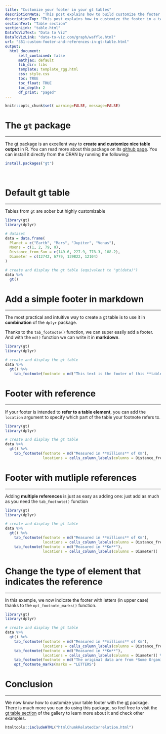 ```yaml
---
title: "Customize your footer in your gt tables"
descriptionMeta: "This post explains how to build customize the footer in a table with the gt package."
descriptionTop: "This post explains how to customize the footer in a table with the [gt](https://r-graph-gallery.com/package/gt.html) package. It provides several reproducible examples with explanation and R code."
sectionText: "Table section"
sectionLink: "table.html"
DataToVizText: "Data to Viz"
DataToVizLink: "data-to-viz.com/graph/waffle.html"
url: "351-custom-footer-and-references-in-gt-table.html"
output:
  html_document:
      self_contained: false    
      mathjax: default
      lib_dir: libs
      template: template_rgg.html
      css: style.css
      toc: TRUE
      toc_float: TRUE
      toc_depth: 2
      df_print: "paged"
---
```




```r
knitr::opts_chunk$set( warning=FALSE, message=FALSE)
```

<div class="container">


# The `gt` package
***

The [gt](https://r-graph-gallery.com/package/gt.html) package is an excellent way to **create and customize nice table output** in R. You can read more about this package on its [github page](https://github.com/rstudio/gt). You can install it directly from the CRAN by running the following:

```r
install.packages("gt")
```

<br/>


# Default gt table
***

<div class = "row">

Tables from `gt` are sober but highly customizable

<div class = "col-md-12  col-sm-12 align-self-center">

```r
library(gt)
library(dplyr)

# dataset
data = data.frame(
  Planet = c("Earth", "Mars", "Jupiter", "Venus"),
  Moons = c(1, 2, 79, 0),
  Distance_from_Sun = c(149.6, 227.9, 778.3, 108.2),
  Diameter = c(12742, 6779, 139822, 12104)
)

# create and display the gt table (equivalent to "gt(data)")
data %>%
  gt()
```
</div>
</div>






# Add a simple footer in markdown
***


<div class = "row">

<div class = "col-md-12  col-sm-12 align-self-center">

The most practical and intuitive way to create a gt table is to use it in **combination** of the `dplyr` package.

Thanks to the `tab_footnote()` function, we can super easily add a footer. And with the `md()` function we can write it in **markdown**.

```r
library(gt)
library(dplyr)

# create and display the gt table 
data %>%
  gt() %>%
    tab_footnote(footnote = md("This text is the footer of this **table**"))
```
</div>
</div>






# Footer with reference
***


<div class = "row">

<div class = "col-md-12  col-sm-12 align-self-center">

If your footer is intended to **refer to a table element**, you can add the `location` argument to specify which part of the table your footnote refers to. 


```r
library(gt)
library(dplyr)

# create and display the gt table 
data %>%
  gt() %>%
    tab_footnote(footnote = md("Measured in **millions** of Km"),
                 locations = cells_column_labels(columns = Distance_from_Sun))
```
</div>
</div>




# Footer with mutliple references
***


<div class = "row">

<div class = "col-md-12  col-sm-12 align-self-center">

Adding **multiple references** is just as easy as adding one: just add as much as you need the `tab_footnote()` function


```r
library(gt)
library(dplyr)

# create and display the gt table 
data %>%
  gt() %>%
    tab_footnote(footnote = md("Measured in **millions** of Km"),
                 locations = cells_column_labels(columns = Distance_from_Sun)) %>%
    tab_footnote(footnote = md("Measured in **Km**"),
                 locations = cells_column_labels(columns = Diameter))
```
</div>
</div>






# Change the type of element that indicates the reference
***


<div class = "row">

<div class = "col-md-12  col-sm-12 align-self-center">

In this example, we now indicate the footer with letters (in upper case) thanks to the `opt_footnote_marks()` function.

```r
library(gt)
library(dplyr)

# create and display the gt table 
data %>%
  gt() %>%
    tab_footnote(footnote = md("Measured in **millions** of Km"),
                 locations = cells_column_labels(columns = Distance_from_Sun)) %>%
    tab_footnote(footnote = md("Measured in **Km**"),
                 locations = cells_column_labels(columns = Diameter)) %>%
    tab_footnote(footnote = md("The original data are from *Some Organization*")) %>%
    opt_footnote_marks(marks = "LETTERS")
```
</div>
</div>






# Conclusion
***

We now know how to customize your table footer with the [gt](https://r-graph-gallery.com/package/gt.html) package. There is much more you can do using this package, so feel free to visit the [gt table section](package/gt.html) of the gallery to learn more about it and check other examples.

<!-- Close container -->
</div>




```r
htmltools::includeHTML("htmlChunkRelatedCorrelation.html")
```




